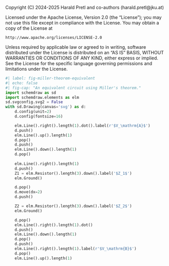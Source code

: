 ::: {.content-hidden}
Copyright (C) 2024-2025 Harald Pretl and co-authors (harald.pretl@jku.at)

Licensed under the Apache License, Version 2.0 (the "License");
you may not use this file except in compliance with the License.
You may obtain a copy of the License at

    http://www.apache.org/licenses/LICENSE-2.0

Unless required by applicable law or agreed to in writing, software
distributed under the License is distributed on an "AS IS" BASIS,
WITHOUT WARRANTIES OR CONDITIONS OF ANY KIND, either express or implied.
See the License for the specific language governing permissions and
limitations under the License.
:::

```python
#| label: fig-miller-theorem-equivalent
#| echo: false
#| fig-cap: "An equivalent circuit using Miller's theorem."
import schemdraw as sd
import schemdraw.elements as elm
sd.svgconfig.svg2 = False
with sd.Drawing(canvas='svg') as d:
    d.config(unit=2)
    d.config(fontsize=16)

    elm.Line().right().length(1).dot().label(r'$V_\mathrm{A}$')
    d.push()
    elm.Line().up().length(1)
    d.pop()
    d.push()
    elm.Line().down().length(1)
    d.pop()
    
    elm.Line().right().length(1)
    d.push()
    Z1 = elm.Resistor().length(3).down().label('$Z_1$')
    elm.Ground()

    d.pop()
    d.move(dx=2)
    d.push()

    Z2 = elm.Resistor().length(3).down().label('$Z_2$')
    elm.Ground()

    d.pop()
    elm.Line().right().length(1).dot()
    d.push()
    elm.Line().down().length(1)
    d.pop()
    d.push()
    elm.Line().right().length(1).label(r'$V_\mathrm{B}$')
    d.pop()
    elm.Line().up().length(1)
```
